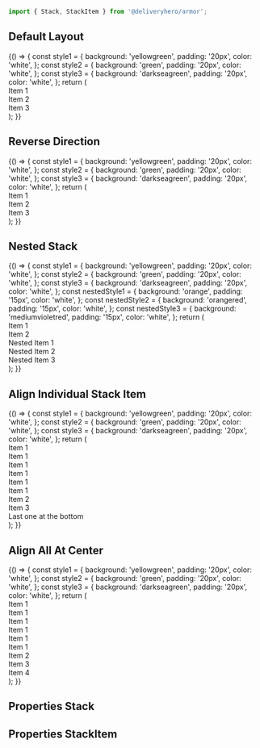 

<Meta title="Components/Stack" component={Stack} />

```js
import { Stack, StackItem } from '@deliveryhero/armor';
```

## Default Layout

<Preview>
    <Story name="DefaultLayout" height="250px">
        {() => {
            const style1 = {
                background: 'yellowgreen',
                padding: '20px',
                color: 'white',
            };
            const style2 = {
                background: 'green',
                padding: '20px',
                color: 'white',
            };
            const style3 = {
                background: 'darkseagreen',
                padding: '20px',
                color: 'white',
            };
            return (
                <Stack>
                    <StackItem>
                        <div style={style1}>Item 1</div>
                    </StackItem>
                    <StackItem>
                        <div style={style2}>Item 2</div>
                    </StackItem>
                    <StackItem>
                        <div style={style3}>Item 3</div>
                    </StackItem>
                </Stack>
            );
        }}
    </Story>
</Preview>

## Reverse Direction

<Preview>
    <Story name="ReverseDirection" height="250px">
        {() => {
            const style1 = {
                background: 'yellowgreen',
                padding: '20px',
                color: 'white',
            };
            const style2 = {
                background: 'green',
                padding: '20px',
                color: 'white',
            };
            const style3 = {
                background: 'darkseagreen',
                padding: '20px',
                color: 'white',
            };
            return (
                <Stack reverse>
                    <StackItem>
                        <div style={style1}>Item 1</div>
                    </StackItem>
                    <StackItem>
                        <div style={style2}>Item 2</div>
                    </StackItem>
                    <StackItem>
                        <div style={style3}>Item 3</div>
                    </StackItem>
                </Stack>
            );
        }}
    </Story>
</Preview>

## Nested Stack

<Preview>
    <Story name="NestedStack" height="400px">
        {() => {
            const style1 = {
                background: 'yellowgreen',
                padding: '20px',
                color: 'white',
            };
            const style2 = {
                background: 'green',
                padding: '20px',
                color: 'white',
            };
            const style3 = {
                background: 'darkseagreen',
                padding: '20px',
                color: 'white',
            };
            const nestedStyle1 = {
                background: 'orange',
                padding: '15px',
                color: 'white',
            };
            const nestedStyle2 = {
                background: 'orangered',
                padding: '15px',
                color: 'white',
            };
            const nestedStyle3 = {
                background: 'mediumvioletred',
                padding: '15px',
                color: 'white',
            };
            return (
                <Stack>
                    <StackItem flexGrow={1}>
                        <div style={style1}>Item 1</div>
                    </StackItem>
                    <StackItem flexGrow={1}>
                        <div style={style2}>Item 2</div>
                    </StackItem>
                    <StackItem flexGrow={1}>
                        <div style={{...style3, padding: '5px'}}>
                            <Stack>
                                <StackItem flexGrow={1}>
                                    <div style={nestedStyle1}>
                                        Nested Item 1
                                    </div>
                                </StackItem>
                                <StackItem flexGrow={1}>
                                    <div style={nestedStyle2}>
                                        Nested Item 2
                                    </div>
                                </StackItem>
                                <StackItem flexGrow={1}>
                                    <div style={nestedStyle3}>
                                        Nested Item 3
                                    </div>
                                </StackItem>
                            </Stack>
                        </div>
                    </StackItem>
                </Stack>
            );
        }}
    </Story>
</Preview>

## Align Individual Stack Item

<Preview>
    <Story name="AlignStackItem" height="400px">
        {() => {
            const style1 = {
                background: 'yellowgreen',
                padding: '20px',
                color: 'white',
            };
            const style2 = {
                background: 'green',
                padding: '20px',
                color: 'white',
            };
            const style3 = {
                background: 'darkseagreen',
                padding: '20px',
                color: 'white',
            };
            return (
                <Stack alignItems="flex-start">
                    <StackItem>
                        <div style={style1}>
                            Item 1 <br />
                            Item 1 <br />
                            Item 1 <br />
                            Item 1 <br />
                            Item 1 <br />
                            Item 1 <br />
                        </div>
                    </StackItem>
                    <StackItem>
                        <div style={style3}>Item 2</div>
                    </StackItem>
                    <StackItem flexGrow={10}>
                        <div style={style2}>Item 3</div>
                    </StackItem>
                    <StackItem alignSelf="flex-end">
                        <div style={style3}>Last one at the bottom</div>
                    </StackItem>
                </Stack>
            );
        }}
    </Story>
</Preview>

## Align All At Center

<Preview>
    <Story name="AlignAllAtCenter" height="400px">
        {() => {
            const style1 = {
                background: 'yellowgreen',
                padding: '20px',
                color: 'white',
            };
            const style2 = {
                background: 'green',
                padding: '20px',
                color: 'white',
            };
            const style3 = {
                background: 'darkseagreen',
                padding: '20px',
                color: 'white',
            };
            return (
                <Stack alignItems="center">
                    <StackItem>
                        <div style={style1}>
                            Item 1 <br />
                            Item 1 <br />
                            Item 1 <br />
                            Item 1 <br />
                            Item 1 <br />
                            Item 1 <br />
                        </div>
                    </StackItem>
                    <StackItem>
                        <div style={style3}>Item 2</div>
                    </StackItem>
                    <StackItem flexGrow={10}>
                        <div style={style2}>Item 3</div>
                    </StackItem>
                    <StackItem>
                        <div style={style3}>Item 4</div>
                    </StackItem>
                </Stack>
            );
        }}
    </Story>
</Preview>

## Properties Stack

<Props of={Stack} />

## Properties StackItem

<Props of={StackItem} />
